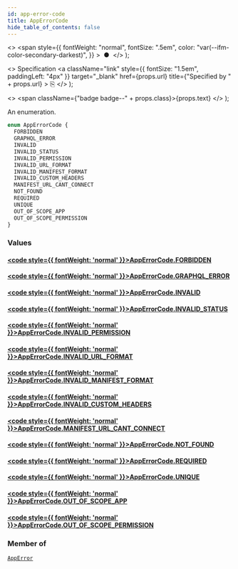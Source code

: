 ```yaml
---
id: app-error-code
title: AppErrorCode
hide_table_of_contents: false
---
```


  <>
    <span
      style={{
        fontWeight: "normal",
        fontSize: ".5em",
        color: "var(--ifm-color-secondary-darkest)",
      }}
    >
      &nbsp;●&nbsp;
    </span>
  </>
);

  <>
    Specification
    <a
      className="link"
      style={{ fontSize: "1.5em", paddingLeft: "4px" }}
      target="\_blank"
      href={props.url}
      title={"Specified by " + props.url}
    >
      ⎘
    </a>
  </>
);

  <>
    <span className={"badge badge--" + props.class}>{props.text}</span>
  </>
);

An enumeration.

```graphql
enum AppErrorCode {
  FORBIDDEN
  GRAPHQL_ERROR
  INVALID
  INVALID_STATUS
  INVALID_PERMISSION
  INVALID_URL_FORMAT
  INVALID_MANIFEST_FORMAT
  INVALID_CUSTOM_HEADERS
  MANIFEST_URL_CANT_CONNECT
  NOT_FOUND
  REQUIRED
  UNIQUE
  OUT_OF_SCOPE_APP
  OUT_OF_SCOPE_PERMISSION
}
```

### Values

#### [<code style={{ fontWeight: 'normal' }}>AppErrorCode.<b>FORBIDDEN</b></code>](#)

>

#### [<code style={{ fontWeight: 'normal' }}>AppErrorCode.<b>GRAPHQL_ERROR</b></code>](#)

>

#### [<code style={{ fontWeight: 'normal' }}>AppErrorCode.<b>INVALID</b></code>](#)

>

#### [<code style={{ fontWeight: 'normal' }}>AppErrorCode.<b>INVALID_STATUS</b></code>](#)

>

#### [<code style={{ fontWeight: 'normal' }}>AppErrorCode.<b>INVALID_PERMISSION</b></code>](#)

>

#### [<code style={{ fontWeight: 'normal' }}>AppErrorCode.<b>INVALID_URL_FORMAT</b></code>](#)

>

#### [<code style={{ fontWeight: 'normal' }}>AppErrorCode.<b>INVALID_MANIFEST_FORMAT</b></code>](#)

>

#### [<code style={{ fontWeight: 'normal' }}>AppErrorCode.<b>INVALID_CUSTOM_HEADERS</b></code>](#)

>

#### [<code style={{ fontWeight: 'normal' }}>AppErrorCode.<b>MANIFEST_URL_CANT_CONNECT</b></code>](#)

>

#### [<code style={{ fontWeight: 'normal' }}>AppErrorCode.<b>NOT_FOUND</b></code>](#)

>

#### [<code style={{ fontWeight: 'normal' }}>AppErrorCode.<b>REQUIRED</b></code>](#)

>

#### [<code style={{ fontWeight: 'normal' }}>AppErrorCode.<b>UNIQUE</b></code>](#)

>

#### [<code style={{ fontWeight: 'normal' }}>AppErrorCode.<b>OUT_OF_SCOPE_APP</b></code>](#)

>

#### [<code style={{ fontWeight: 'normal' }}>AppErrorCode.<b>OUT_OF_SCOPE_PERMISSION</b></code>](#)

>

### Member of

[`AppError`](../../api-reference/objects/app-error) <Badge class="secondary" text="object"/>
